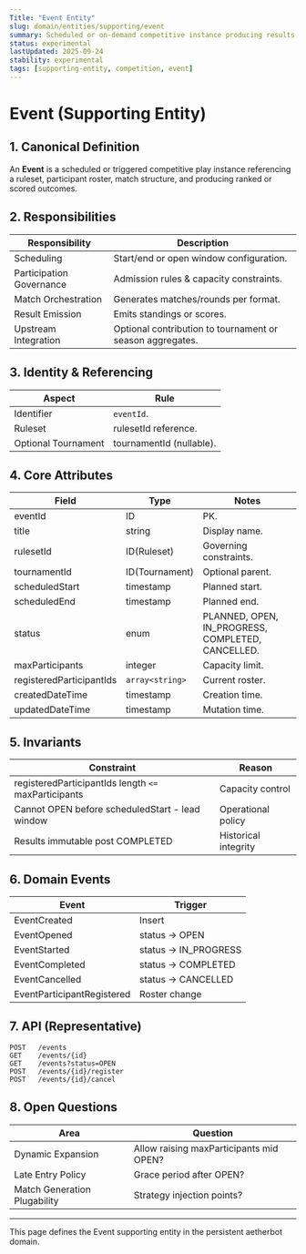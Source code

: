 ```yaml
---
Title: "Event Entity"
slug: domain/entities/supporting/event
summary: Scheduled or on-demand competitive instance producing results and optionally feeding standings.
status: experimental
lastUpdated: 2025-09-24
stability: experimental
tags: [supporting-entity, competition, event]
---
```


# Event (Supporting Entity)

## 1. Canonical Definition

An **Event** is a scheduled or triggered competitive play instance referencing a ruleset, participant roster, match structure, and producing ranked or scored outcomes.

## 2. Responsibilities

| Responsibility           | Description                                               |
| ------------------------ | --------------------------------------------------------- |
| Scheduling               | Start/end or open window configuration.                   |
| Participation Governance | Admission rules & capacity constraints.                   |
| Match Orchestration      | Generates matches/rounds per format.                      |
| Result Emission          | Emits standings or scores.                                |
| Upstream Integration     | Optional contribution to tournament or season aggregates. |

## 3. Identity & Referencing

| Aspect              | Rule                     |
| ------------------- | ------------------------ |
| Identifier          | `eventId`.               |
| Ruleset             | rulesetId reference.     |
| Optional Tournament | tournamentId (nullable). |

## 4. Core Attributes

| Field                    | Type            | Notes                                             |
| ------------------------ | --------------- | ------------------------------------------------- |
| eventId                  | ID              | PK.                                               |
| title                    | string          | Display name.                                     |
| rulesetId                | ID(Ruleset)     | Governing constraints.                            |
| tournamentId             | ID(Tournament)  | Optional parent.                                  |
| scheduledStart           | timestamp       | Planned start.                                    |
| scheduledEnd             | timestamp       | Planned end.                                      |
| status                   | enum            | PLANNED, OPEN, IN_PROGRESS, COMPLETED, CANCELLED. |
| maxParticipants          | integer         | Capacity limit.                                   |
| registeredParticipantIds | `array<string>` | Current roster.                                   |
| createdDateTime          | timestamp       | Creation time.                                    |
| updatedDateTime          | timestamp       | Mutation time.                                    |

## 5. Invariants

| Constraint                                           | Reason               |
| ---------------------------------------------------- | -------------------- |
| registeredParticipantIds length `<=` maxParticipants | Capacity control     |
| Cannot OPEN before scheduledStart - lead window      | Operational policy   |
| Results immutable post COMPLETED                     | Historical integrity |

## 6. Domain Events

| Event                      | Trigger               |
| -------------------------- | --------------------- |
| EventCreated               | Insert                |
| EventOpened                | status -> OPEN        |
| EventStarted               | status -> IN_PROGRESS |
| EventCompleted             | status -> COMPLETED   |
| EventCancelled             | status -> CANCELLED   |
| EventParticipantRegistered | Roster change         |

## 7. API (Representative)

```
POST   /events
GET    /events/{id}
GET    /events?status=OPEN
POST   /events/{id}/register
POST   /events/{id}/cancel
```

## 8. Open Questions

| Area                         | Question                                |
| ---------------------------- | --------------------------------------- |
| Dynamic Expansion            | Allow raising maxParticipants mid OPEN? |
| Late Entry Policy            | Grace period after OPEN?                |
| Match Generation Plugability | Strategy injection points?              |

---

This page defines the Event supporting entity in the persistent aetherbot domain.
